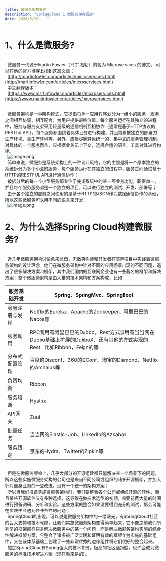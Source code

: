 ```yaml
---
title: 微服务架构概述
description: "SpringCloud 1 微服务架构概述"
date: 2020/5/10
---
```


# 1、什么是微服务?

<br />&nbsp;&nbsp;微服务一词源于Martin Fowler（马丁.福勒）的名为 Microservices 的博文， 可以在他的官方博客上找到这篇文章：
<br />&nbsp;&nbsp;[http://martinfowler.com/articles/microservices.html](http://martinfowler.com/articles/microservices.html) 
<br />&nbsp;&nbsp;中文翻译版本：
<br />&nbsp;&nbsp;[https://www.martinfowler.cn/articles/microservices.html](https://www.martinfowler.cn/articles/microservices.html)

<br />&nbsp;&nbsp;微服务架构是一种架构模式，它提倡将单一应用程序划分为一组小的服务，服务之间相互协调、相互配合，为用户提供最终价值。每个服务运行在其独立的进程中，服务与服务支架采用轻量级的通信机制互相协作（通常是基于HTTP协议的RESTful API）。每个服务都围绕着具体业务进行构建，并且能够被独立的部署刀生产环境、类生产环境等。另外，应当尽量避免统一的、集中式的服务管理机制，对具体的一个服务而言，应根据业务员上下文，选择合适的语言、工具对其进行构建。
<br />&nbsp;&nbsp;![image.png](../images/springcloud/1.png)
<br />&nbsp;&nbsp;简单来说，微服务是系统架构上的一种设计风格，它的主旨是将一个原本独立的系统拆分为多个小型的服务，每个服务运行在其独立的进程中，服务之间通过基于HTTP的RESTFUL API进行通信协作；
<br />&nbsp;&nbsp;被拆分后的每一个小型服务都专注于完成系统中的某一项业务功能，职责单一，并且每个服务服务都是一个独立的项目，可以进行独立的测试、开发、部署等；
<br />&nbsp;&nbsp;由于各个独立的服务之间使用的是基于HTTP的JSON作为数据通信协作的基础，所以这些微服务可以用不同的语言来开发；
<br />&nbsp;&nbsp;![image.png](../images/springcloud/2.png)

# 2、为什么选择Spring Cloud构建微服务?
<br />&nbsp;&nbsp;近几年微服务架构讨论愈来愈烈，无数架构师和开发者在实际项目中实践着微服务架构的设计理念，他们在微服务架构中针对不同的应用场景出现的不同问题，退出了很多解决方案和框架，其中我们国内的互联网企业也有一些著名的框架和解决方案；整个微服务架构是由大量的技术架构和方案构成，比如

| 服务基础开发 | Spring、SpringMvc、SpringBoot |
| --- | --- |
| 服务注册与发现 | Netflix的Eureka、Apache的Zookeeper、阿里巴巴的Nacos等 |
| 服务调用 | RPC调用有阿里巴巴的Dubbo，Rest方式调用有当当网在Dubbo基础上扩展的DubboX、还有其他的方式实现的Rest，比如Ribbon，Feign的等 |
| 分布式配置管理 | 百度的Disconf、360的QConf、淘宝的Diamond、Netflix的Archaius等 |
| 负责均衡 | Ribbon |
| 服务熔断 | Hystrix |
| API网关 | Zuul |
| 批量任务 | 当当网的Elastic-Job、LinkedIn的Azkaban |
| 服务跟踪 | 京东的Hydra、Twitter的Zipkin等 |

<br />&nbsp;&nbsp;但是在微服务架构上，几乎大部分的开源组建都只能解决某一个场景下的问题，所以这些实施微服务架构的公司也是来自不同公司或组织的诸多开源框架，并加入针对自身业务的一些改进，没有一个统一的架构方案；
<br />&nbsp;&nbsp;所以当我们准备实施微服务架构时，我们要整合各个公司或组织开源的软件，而且某些开源软件又有多种选择，这导致在做技术选型的初期，需要花费大量的时间进行预备调研、分析和实验。这些方案的整合如果没要得到充分的测试，那么可能在实践中会遇到各种各样的问题；
<br />&nbsp;&nbsp;SpringCloud的出现，可以说是微服务架构中的一缕曙光，有SpringCloud社区的巨大支持和技术保障，让我们实施微服务架构变得简单起来，它不像之前我们所列举的框架那样只是解决微服务中的某一个问题，而是解决微服务架构实施的综合性解决框架方案，它整合了诸多被广泛实践和证明有效的框架作为实施的基础组件，又在该体系基础上创建了一些非常优秀的边缘组件将它们很好的整合起来。
<br />&nbsp;&nbsp;加之SpringCloud有Spring强大的技术背景，极高的社区活跃度，也许会成为微服务的标准技术解决方案（现在看来是的）。

